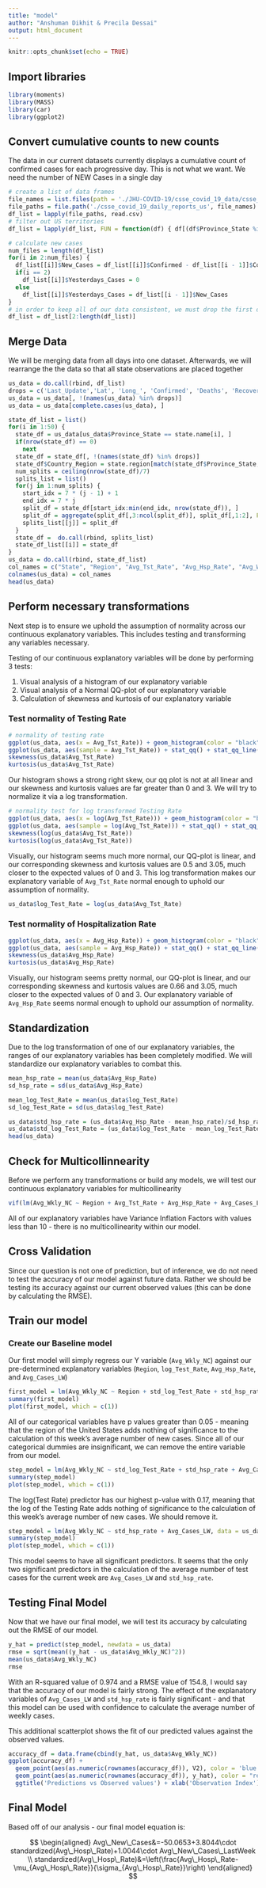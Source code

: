 ```yaml
---
title: "model"
author: "Anshuman Dikhit & Precila Dessai"
output: html_document
---
```


```r
knitr::opts_chunk$set(echo = TRUE)
```

## Import libraries
```r
library(moments)
library(MASS)
library(car)
library(ggplot2)
```

## Convert cumulative counts to new counts

The data in our current datasets currently displays a cumulative count of confirmed cases for each progressive day. This is not what we want. We need the number of NEW Cases in a single day

```r
# create a list of data frames
file_names = list.files(path = './JHU-COVID-19/csse_covid_19_data/csse_covid_19_daily_reports_us/', pattern = '*.csv')
file_paths = file.path('./csse_covid_19_daily_reports_us', file_names)
df_list = lapply(file_paths, read.csv)
# filter out US territories
df_list = lapply(df_list, FUN = function(df) { df[(df$Province_State %in% state.name), ]})

# calculate new cases
num_files = length(df_list)
for(i in 2:num_files) {
  df_list[[i]]$New_Cases = df_list[[i]]$Confirmed - df_list[[i - 1]]$Confirmed
  if(i == 2)
    df_list[[i]]$Yesterdays_Cases = 0
  else
    df_list[[i]]$Yesterdays_Cases = df_list[[i - 1]]$New_Cases
}
# in order to keep all of our data consistent, we must drop the first day's data - it is the only one with an aggregate count
df_list = df_list[2:length(df_list)]
```




## Merge Data

We will be merging data from all days into one dataset. Afterwards, we will rearrange the the data so that all state observations are placed together
```r
us_data = do.call(rbind, df_list)
drops = c('Last_Update','Lat', 'Long_', 'Confirmed', 'Deaths', 'Recovered', 'Active', 'FIPS', 'Incident_Rate', 'People_Tested', 'People_Hospitalized', 'Mortality_Rate', 'UID', 'ISO3')
us_data = us_data[, !(names(us_data) %in% drops)]
us_data = us_data[complete.cases(us_data), ]

state_df_list = list()
for(i in 1:50) {
  state_df = us_data[us_data$Province_State == state.name[i], ]
  if(nrow(state_df) == 0)
    next
  state_df = state_df[, !(names(state_df) %in% drops)]
  state_df$Country_Region = state.region[match(state_df$Province_State, state.name)]
  num_splits = ceiling(nrow(state_df)/7)
  splits_list = list()
  for(j in 1:num_splits) {
    start_idx = 7 * (j - 1) + 1
    end_idx = 7 * j
    split_df = state_df[start_idx:min(end_idx, nrow(state_df)), ]
    split_df = aggregate(split_df[,3:ncol(split_df)], split_df[,1:2], FUN = mean)
    splits_list[[j]] = split_df
  }
  state_df =  do.call(rbind, splits_list)
  state_df_list[[i]] = state_df
}
us_data = do.call(rbind, state_df_list)
col_names = c("State", "Region", "Avg_Tst_Rate", "Avg_Hsp_Rate", "Avg_Wkly_NC", "Avg_Cases_LW")
colnames(us_data) = col_names
head(us_data)
```

## Perform necessary transformations

Next step is to ensure we uphold the assumption of normality across our continuous explanatory variables. This includes testing and transforming any variables necessary.

Testing of our continuous explanatory variables will be done by performing 3 tests:

1. Visual analysis of a histogram of our explanatory variable
2. Visual analysis of a Normal QQ-plot of our explanatory variable
3. Calculation of skewness and kurtosis of our explanatory variable

### Test normality of Testing Rate

```r
# normality of testing rate
ggplot(us_data, aes(x = Avg_Tst_Rate)) + geom_histogram(color = "black", fill = "red")
ggplot(us_data, aes(sample = Avg_Tst_Rate)) + stat_qq() + stat_qq_line()
skewness(us_data$Avg_Tst_Rate)
kurtosis(us_data$Avg_Tst_Rate)
```


Our histogram shows a strong right skew, our qq plot is not at all linear and our skewness and kurtosis values are far greater than 0 and 3. We will try to normalize it via a log transformation.

```r
# normality test for log transformed Testing Rate
ggplot(us_data, aes(x = log(Avg_Tst_Rate))) + geom_histogram(color = "black", fill = "red")
ggplot(us_data, aes(sample = log(Avg_Tst_Rate))) + stat_qq() + stat_qq_line()
skewness(log(us_data$Avg_Tst_Rate))
kurtosis(log(us_data$Avg_Tst_Rate))
```

Visually, our histogram seems much more normal, our QQ-plot is linear, and our corresponding skewness and kurtosis values are 0.5 and 3.05, much closer to the expected values of 0 and 3. This log transformation makes our explanatory variable of `Avg_Tst_Rate` normal enough to uphold our assumption of normality.

```r
us_data$log_Test_Rate = log(us_data$Avg_Tst_Rate)
```

### Test normality of Hospitalization Rate

```r
ggplot(us_data, aes(x = Avg_Hsp_Rate)) + geom_histogram(color = "black", fill = "blue")
ggplot(us_data, aes(sample = Avg_Hsp_Rate)) + stat_qq() + stat_qq_line()
skewness(us_data$Avg_Hsp_Rate)
kurtosis(us_data$Avg_Hsp_Rate)
```

Visually, our histogram seems pretty normal, our QQ-plot is linear, and our corresponding skewness and kurtosis values are 0.66 and 3.05, much closer to the expected values of 0 and 3. Our explanatory variable of `Avg_Hsp_Rate` seems normal enough to uphold our assumption of normality.

## Standardization

Due to the log transformation of one of our explanatory variables, the ranges of our explanatory variables has been completely modified. We will standardize our explanatory variables to combat this.
```r
mean_hsp_rate = mean(us_data$Avg_Hsp_Rate)
sd_hsp_rate = sd(us_data$Avg_Hsp_Rate)

mean_log_Test_Rate = mean(us_data$log_Test_Rate)
sd_log_Test_Rate = sd(us_data$log_Test_Rate)

us_data$std_hsp_rate = (us_data$Avg_Hsp_Rate - mean_hsp_rate)/sd_hsp_rate
us_data$std_log_Test_Rate = (us_data$log_Test_Rate - mean_log_Test_Rate)/sd_log_Test_Rate
head(us_data)
```

## Check for Multicollinnearity

Before we perform any transformations or build any models, we will test our continuous explanatory variables for multicollinearity

```r
vif(lm(Avg_Wkly_NC ~ Region + Avg_Tst_Rate + Avg_Hsp_Rate + Avg_Cases_LW, data = us_data))
```

All of our explanatory variables have Variance Inflation Factors with values less than 10 - there is no multicollinearity within our model.



## Cross Validation

Since our question is not one of prediction, but of inference, we do not need to test the accuracy of our model against future data. Rather we should be testing its accuracy against our current observed values (this can be done by calculating the RMSE).

## Train our model

### Create our Baseline model

Our first model will simply regress our Y variable (`Avg_Wkly_NC`) against our pre-determined explanatory variables (`Region`, `log_Test_Rate`, `Avg_Hsp_Rate`, and `Avg_Cases_LW`)
```r
first_model = lm(Avg_Wkly_NC ~ Region + std_log_Test_Rate + std_hsp_rate + Avg_Cases_LW, data = us_data)
summary(first_model)
plot(first_model, which = c(1))
```

All of our categorical variables have p values greater than 0.05 - meaning that the region of the United States adds nothing of significance to the calculation of this week's average number of new cases. Since all of our categorical dummies are insignificant, we can remove the entire variable from our model.

```r
step_model = lm(Avg_Wkly_NC ~ std_log_Test_Rate + std_hsp_rate + Avg_Cases_LW, data = us_data)
summary(step_model)
plot(step_model, which = c(1))
```

The log(Test Rate) predictor has our highest p-value with 0.17, meaning that the log of the Testing Rate adds nothing of significance to the calculation of this week's average number of new cases. We should remove it.

```r
step_model = lm(Avg_Wkly_NC ~ std_hsp_rate + Avg_Cases_LW, data = us_data)
summary(step_model)
plot(step_model, which = c(1))
```


This model seems to have all significant predictors. It seems that the only two significant predictors in the calculation of the average number of test cases for the current week are `Avg_Cases_LW` and `std_hsp_rate`.


## Testing Final Model

Now that we have our final model, we will test its accuracy by calculating out the RMSE of our model.

```r
y_hat = predict(step_model, newdata = us_data)
rmse = sqrt(mean((y_hat - us_data$Avg_Wkly_NC)^2))
mean(us_data$Avg_Wkly_NC)
rmse
```

With an R-squared value of 0.974 and a RMSE value of 154.8, I would say that the accuracy of our model is fairly strong. The effect of the explanatory variables of `Avg_Cases_LW` and `std_hsp_rate` is fairly significant - and that this model can be used with confidence to calculate the average number of weekly cases.

This additional scatterplot shows the fit of our predicted values against the observed values.
```r
accuracy_df = data.frame(cbind(y_hat, us_data$Avg_Wkly_NC))
ggplot(accuracy_df) +
  geom_point(aes(as.numeric(rownames(accuracy_df)), V2), color = 'blue') +
  geom_point(aes(as.numeric(rownames(accuracy_df)), y_hat), color = "red") +
  ggtitle('Predictions vs Observed values') + xlab('Observation Index') + ylab('Weekly Average of New Cases')
```


##  Final Model

Based off of our analysis - our final model equation is:

$$
\begin{aligned}
Avg\_New\_Cases&=-50.0653+3.8044\cdot standardized(Avg\_Hosp\_Rate)+1.0044\cdot Avg\_New\_Cases\_LastWeek \\
standardized(Avg\_Hosp\_Rate)&=\left(\frac{Avg\_Hosp\_Rate-\mu_{Avg\_Hosp\_Rate}}{\sigma_{Avg\_Hosp\_Rate}}\right)
\end{aligned}
$$
